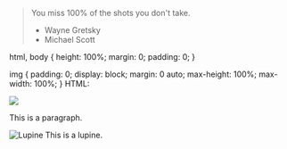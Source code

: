 > You miss 100% of the shots you don't take.
> - Wayne Gretsky
> - Michael Scott

html, body {
    height: 100%;
    margin: 0;
    padding: 0;
}

img {
    padding: 0;
    display: block;
    margin: 0 auto;
    max-height: 100%;
    max-width: 100%;
}
HTML:

<body>
  <img src="/lupine.jpg"/>
</body>

This is a paragraph.


![Lupine](/lupine.jpg)
This is a lupine.
